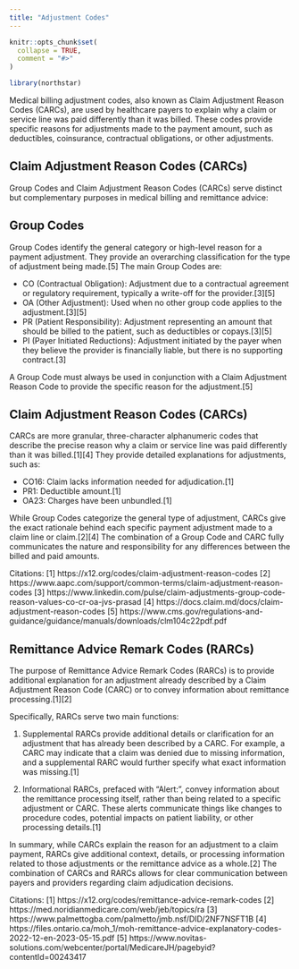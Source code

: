 ```yaml
---
title: "Adjustment Codes"
---
```


```r
knitr::opts_chunk$set(
  collapse = TRUE,
  comment = "#>"
)
```

```r
library(northstar)
```

Medical billing adjustment codes, also known as Claim Adjustment Reason Codes (CARCs), are used by healthcare payers to explain why a claim or service line was paid differently than it was billed. These codes provide specific reasons for adjustments made to the payment amount, such as deductibles, coinsurance, contractual obligations, or other adjustments.

## Claim Adjustment Reason Codes (CARCs)

Group Codes and Claim Adjustment Reason Codes (CARCs) serve distinct but complementary purposes in medical billing and remittance advice:

## Group Codes
Group Codes identify the general category or high-level reason for a payment adjustment. They provide an overarching classification for the type of adjustment being made.[5] The main Group Codes are:

- CO (Contractual Obligation): Adjustment due to a contractual agreement or regulatory requirement, typically a write-off for the provider.[3][5]
- OA (Other Adjustment): Used when no other group code applies to the adjustment.[3][5] 
- PR (Patient Responsibility): Adjustment representing an amount that should be billed to the patient, such as deductibles or copays.[3][5]
- PI (Payer Initiated Reductions): Adjustment initiated by the payer when they believe the provider is financially liable, but there is no supporting contract.[3]

A Group Code must always be used in conjunction with a Claim Adjustment Reason Code to provide the specific reason for the adjustment.[5]

## Claim Adjustment Reason Codes (CARCs)

CARCs are more granular, three-character alphanumeric codes that describe the precise reason why a claim or service line was paid differently than it was billed.[1][4] They provide detailed explanations for adjustments, such as:

- CO16: Claim lacks information needed for adjudication.[1]
- PR1: Deductible amount.[1]  
- OA23: Charges have been unbundled.[1]

While Group Codes categorize the general type of adjustment, CARCs give the exact rationale behind each specific payment adjustment made to a claim line or claim.[2][4] The combination of a Group Code and CARC fully communicates the nature and responsibility for any differences between the billed and paid amounts.

Citations:
[1] https://x12.org/codes/claim-adjustment-reason-codes
[2] https://www.aapc.com/support/common-terms/claim-adjustment-reason-codes
[3] https://www.linkedin.com/pulse/claim-adjustments-group-code-reason-values-co-cr-oa-jvs-prasad
[4] https://docs.claim.md/docs/claim-adjustment-reason-codes
[5] https://www.cms.gov/regulations-and-guidance/guidance/manuals/downloads/clm104c22pdf.pdf

## Remittance Advice Remark Codes (RARCs)

The purpose of Remittance Advice Remark Codes (RARCs) is to provide additional explanation for an adjustment already described by a Claim Adjustment Reason Code (CARC) or to convey information about remittance processing.[1][2]

Specifically, RARCs serve two main functions:

1. Supplemental RARCs provide additional details or clarification for an adjustment that has already been described by a CARC. For example, a CARC may indicate that a claim was denied due to missing information, and a supplemental RARC would further specify what exact information was missing.[1]

2. Informational RARCs, prefaced with "Alert:", convey information about the remittance processing itself, rather than being related to a specific adjustment or CARC. These alerts communicate things like changes to procedure codes, potential impacts on patient liability, or other processing details.[1]

In summary, while CARCs explain the reason for an adjustment to a claim payment, RARCs give additional context, details, or processing information related to those adjustments or the remittance advice as a whole.[2] The combination of CARCs and RARCs allows for clear communication between payers and providers regarding claim adjudication decisions.

Citations:
[1] https://x12.org/codes/remittance-advice-remark-codes
[2] https://med.noridianmedicare.com/web/jeb/topics/ra
[3] https://www.palmettogba.com/palmetto/jmb.nsf/DID/2NF7NSFT1B
[4] https://files.ontario.ca/moh_1/moh-remittance-advice-explanatory-codes-2022-12-en-2023-05-15.pdf
[5] https://www.novitas-solutions.com/webcenter/portal/MedicareJH/pagebyid?contentId=00243417



